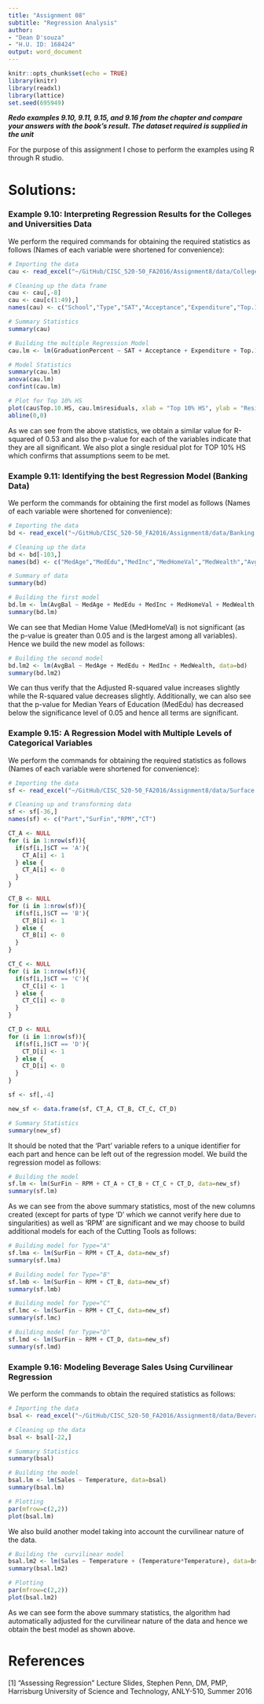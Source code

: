 ```yaml
---
title: "Assignment 08"
subtitle: "Regression Analysis"
author: 
- "Dean D'souza"
- "H.U. ID: 168424"
output: word_document
---
```


```r
knitr::opts_chunk$set(echo = TRUE)
library(knitr)
library(readxl)
library(lattice)
set.seed(695949)
```

__*Redo examples 9.10, 9.11, 9.15, and 9.16 from the chapter and compare your answers with the book's result. The dataset required is supplied in the unit*__  
  
  For the purpose of this assignment I chose to perform the examples using R through R studio.  
  
# Solutions:

### Example 9.10: Interpreting Regression Results for the Colleges and Universities Data  
  
  We perform the required commands for obtaining the required statistics as follows (Names of each variable were shortened for convenience):

```r
# Importing the data
cau <- read_excel("~/GitHub/CISC_520-50_FA2016/Assignment8/data/Colleges and Universities.xlsx", skip = 1)

# Cleaning up the data frame
cau <- cau[,-8]
cau <- cau[c(1:49),]
names(cau) <- c("School","Type","SAT","Acceptance","Expenditure","Top.10.HS","GraduationPercent")

# Summary Statistics
summary(cau)

# Building the multiple Regression Model
cau.lm <- lm(GraduationPercent ~ SAT + Acceptance + Expenditure + Top.10.HS, data=cau)

# Model Statistics
summary(cau.lm)
anova(cau.lm)
confint(cau.lm)

# Plot for Top 10% HS
plot(cau$Top.10.HS, cau.lm$residuals, xlab = "Top 10% HS", ylab = "Residuals", main = "Top 10% HS Residual Plot")
abline(0,0)
```  
  
  As we can see from the above statistics, we obtain a similar value for R-squared of 0.53 and also the p-value for each of the variables indicate that they are all significant. We also plot a single residual plot for  TOP 10% HS which confirms that assumptions seem to be met. 

### Example 9.11: Identifying the best Regression Model (Banking Data)  
  
  We perform the commands for obtaining the first model as follows (Names of each variable were shortened for convenience):

```r
# Importing the data
bd <- read_excel("~/GitHub/CISC_520-50_FA2016/Assignment8/data/Banking Data.xlsx", skip = 2)

# Cleaning up the data
bd <- bd[-103,]
names(bd) <- c("MedAge","MedEdu","MedInc","MedHomeVal","MedWealth","AvgBal")

# Summary of data
summary(bd)

# Building the first model
bd.lm <- lm(AvgBal ~ MedAge + MedEdu + MedInc + MedHomeVal + MedWealth, data=bd)
summary(bd.lm)
```  
  
  We can see that Median Home Value (MedHomeVal) is not significant (as the p-value is greater than 0.05 and is the largest among all variables). Hence we build the new model as follows:
  
```r
# Building the second model
bd.lm2 <- lm(AvgBal ~ MedAge + MedEdu + MedInc + MedWealth, data=bd)
summary(bd.lm2)
```  
  
  We can thus verify that the Adjusted R-squared value increases slightly while the R-squared value decreases slightly. Additionally, we can also see that the p-value for Median Years of Education (MedEdu) has decreased below the significance level of 0.05 and hence all terms are significant.  
  
### Example 9.15: A Regression Model with Multiple Levels of Categorical Variables  
  
  We perform the commands for obtaining the required statistics as follows (Names of each variable were shortened for convenience):
  
```r
# Importing the data
sf <- read_excel("~/GitHub/CISC_520-50_FA2016/Assignment8/data/Surface Finish.xlsx", skip = 1)

# Cleaning up and transforming data
sf <- sf[-36,]
names(sf) <- c("Part","SurFin","RPM","CT")

CT_A <- NULL
for (i in 1:nrow(sf)){
  if(sf[i,]$CT == 'A'){
    CT_A[i] <- 1
  } else {
    CT_A[i] <- 0
  }
}

CT_B <- NULL
for (i in 1:nrow(sf)){
  if(sf[i,]$CT == 'B'){
    CT_B[i] <- 1
  } else {
    CT_B[i] <- 0
  }
}

CT_C <- NULL
for (i in 1:nrow(sf)){
  if(sf[i,]$CT == 'C'){
    CT_C[i] <- 1
  } else {
    CT_C[i] <- 0
  }
}

CT_D <- NULL
for (i in 1:nrow(sf)){
  if(sf[i,]$CT == 'D'){
    CT_D[i] <- 1
  } else {
    CT_D[i] <- 0
  }
}

sf <- sf[,-4]

new_sf <- data.frame(sf, CT_A, CT_B, CT_C, CT_D)

# Summary Statistics
summary(new_sf)
```  
  
  It should be noted that the 'Part' variable refers to a unique identifier for each part and hence can be left out of the regression model. We build the regression model as follows:
  
```r
# Building the model
sf.lm <- lm(SurFin ~ RPM + CT_A + CT_B + CT_C + CT_D, data=new_sf)
summary(sf.lm)
```  
  
  As we can see from the above summary statistics, most of the new columns created (except for parts of type 'D' which we cannot verify here due to singularities) as well as 'RPM' are significant and we may choose to build additional models for each of the Cutting Tools as follows:
  
```r
# Building model for Type="A"
sf.lma <- lm(SurFin ~ RPM + CT_A, data=new_sf)
summary(sf.lma)

# Building model for Type="B"
sf.lmb <- lm(SurFin ~ RPM + CT_B, data=new_sf)
summary(sf.lmb)

# Building model for Type="C"
sf.lmc <- lm(SurFin ~ RPM + CT_C, data=new_sf)
summary(sf.lmc)

# Building model for Type="D"
sf.lmd <- lm(SurFin ~ RPM + CT_D, data=new_sf)
summary(sf.lmd)
```  

### Example 9.16: Modeling Beverage Sales Using Curvilinear Regression  
  
  We perform the commands to obtain the required statistics as follows:
  
```r
# Importing the data
bsal <- read_excel("~/GitHub/CISC_520-50_FA2016/Assignment8/data/Beverage Sales.xlsx", skip = 1)

# Cleaning up the data
bsal <- bsal[-22,]

# Summary Statistics
summary(bsal)

# Building the model
bsal.lm <- lm(Sales ~ Temperature, data=bsal)
summary(bsal.lm)

# Plotting
par(mfrow=c(2,2))
plot(bsal.lm)
```  
  
  We also build another model taking into account the curvilinear nature of the data.
  
```r
# Building the  curvilinear model
bsal.lm2 <- lm(Sales ~ Temperature + (Temperature*Temperature), data=bsal)
summary(bsal.lm2)

# Plotting
par(mfrow=c(2,2))
plot(bsal.lm2)
```  
  
  As we can see form the above summary statistics, the algorithm had automatically adjusted for the curvilinear nature of the data and hence we obtain the best model as shown above.
  
  
# References  
  
  [1] "Assessing Regression" Lecture Slides, Stephen Penn, DM, PMP, Harrisburg University of Science and Technology, ANLY-510, Summer 2016 